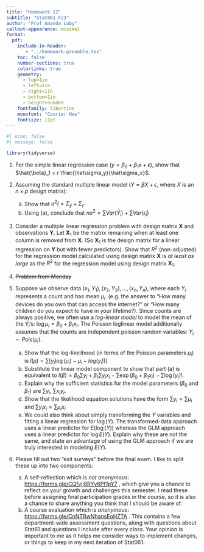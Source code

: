 ```yaml
---
title: "Homework 12"
subtitle: "Stat061-F23"
author: "Prof Amanda Luby"
callout-appearance: minimal
format:
  pdf:
    include-in-header: 
       - "../homework-preamble.tex"
    toc: false
    number-sections: true
    colorlinks: true
    geometry:
      - top=1in
      - left=1in
      - right=1in
      - bottom=1in
      - heightrounded
    fontfamily: libertine
    monofont: "Courier New"
    fontsize: 11pt
---
```


```r
#| echo: false
#| message: false

library(tidyverse)
```

1. For the simple linear regression case ($y = \beta_0 + \beta_1 x + \epsilon$), show that $\hat{\beta}_1 = r  \frac{\hat\sigma_y}{\hat\sigma_x}$. 

2. Assuming the standard multiple linear model ($Y = \beta X + \epsilon$, where $X$ is an $n \times p$ design matrix):
   (a) Show that $\sigma^2 I = \Sigma_{\hat{y}} + \Sigma_{\hat\epsilon}$
   (b) Using (a), conclude that $n\sigma^2 = \sum Var(\hat{Y}_i) + \sum Var(\hat\epsilon_i)$

3. Consider a multiple linear regression problem with design matrix $\mathbf{X}$ and observations $\mathbf{Y}$. Let $\mathbf{X}_1$ be the matrix remaining when at least one column is *removed* from $\mathbf{X}$. (So $\mathbf{X}_1$ is the design matrix for a linear regression on $\mathbf{Y}$ but with fewer predictors). Show that $R^2$ (non-adjusted) for the regression model calculated using design matrix $\mathbf{X}$ is *at least as large* as the $R^2$ for the regression model using design matrix $\mathbf{X}_1$. 

4. ~~Problem from Monday~~

5. Suppose we observe data $(x_1, Y_1), (x_2, Y_2), ..., (x_n, Y_n)$, where each $Y_i$ represents a count and has mean $\mu_i$. (e.g. the answer to "How many devices do you own that can access the internet?" or "How many children do you expect to have in your lifetime?). Since counts are always positive, we often use a *log-linear model* to model the mean of the $Y_i$'s: $\log \mu_i = \beta_0 + \beta_1 x_i$. The Poisson loglinear model additionally assumes that the counts are independent poisson random variables: $Y_i \sim Pois(\mu_i)$. 

   (a) Show that the log-likelihood (in terms of the Poisson parameters $\mu_i$) is $l({\mu}) = \sum [y_i \log ({\mu}_i) - {\mu}_i - log(y_i!)]$
   (b) Substitute the linear model component to show that part (a) is equivalent to $l({\beta}) = \beta_0 \sum y_i + \beta_1 \sum y_i x_i - \sum \exp(\beta_0 + \beta_1 x_i) - \sum \log (y_i)!$. 
   (c) Explain why the sufficient statistics for the model parameters ($\beta_0$ and $\beta_1$) are $\sum y_i$, $\sum x_i y_i$. 
   (d) Show that the likelihood equation solutions have the form $\sum y_i = \sum \mu_i$ and $\sum y_i x_i = \sum \mu_i x_i$ 
   (e) We could also think about simply transforming the $Y$ variables and fitting a linear regression for $\log(Y)$. The transformed-data approach uses a linear predictor for $E(\log(Y))$ whereas the GLM approach uses a linear predictor for $\log E(Y)$. Explain why these are not the same, and state an advantage of using the GLM approach if we are truly interested in modeling $E(Y)$. 
   
6. Please fill out two "exit surveys" before the final exam. I like to split these up into two components: 
    (a) A self-reflection which is *not anonymous*: [https://forms.gle/CQfvjj8RYy6Pf1pY7](https://forms.gle/CQfvjj8RYy6Pf1pY7) , which give you a chance to reflect on your growth and challenges this semester. I read these before assigning final participation grades in the course, so it is also a chance to share anything you think that I should be aware of. 
    (b) A course evaluation which is *anonymous*: [https://forms.gle/CnNTRwNhansEoHZTA](https://forms.gle/CnNTRwNhansEoHZTA) . This contains a few department-wide assessment questions, along with questions about Stat61 and questions I include after every class. Your opinion is important to me as it helps me consider ways to implement changes, or things to keep in my next iteration of Stat061. 

